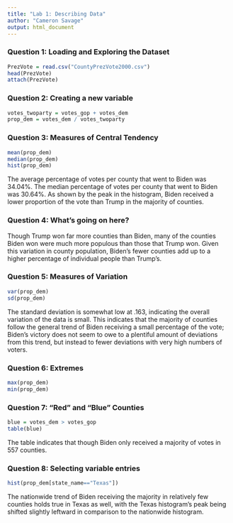 ---
title: "Lab 1: Describing Data"
author: "Cameron Savage"
output: html_document
---

### Question 1: Loading and Exploring the Dataset

```{r Q1}
PrezVote = read.csv("CountyPrezVote2000.csv")
head(PrezVote)
attach(PrezVote)
```

### Question 2: Creating a new variable

```{r}
votes_twoparty = votes_gop + votes_dem
prop_dem = votes_dem / votes_twoparty
```


### Question 3: Measures of Central Tendency

```{r Q3}
mean(prop_dem)
median(prop_dem)
hist(prop_dem)
```

The average percentage of votes per county that went to Biden was 34.04%. The median percentage of votes per county that went to Biden was 30.64%. As shown by the peak in the histogram, Biden received a lower proportion of the vote than Trump in the majority of counties.

### Question 4: What's going on here?

Though Trump won far more counties than Biden, many of the counties Biden won were much more populous than those that Trump won. Given this variation in county population, Biden's fewer counties add up to a higher percentage of individual people than Trump's.


### Question 5: Measures of Variation

```{r Q5}
var(prop_dem)
sd(prop_dem)
```

The standard deviation is somewhat low at .163, indicating the overall variation of the data is small. This indicates that the majority of counties follow the general trend of Biden receiving a small percentage of the vote; Biden's victory does not seem to owe to a plentiful amount of deviations from this trend, but instead to fewer deviations with very high numbers of voters.

### Question 6: Extremes

```{r Q6}
max(prop_dem)
min(prop_dem)
```

### Question 7: "Red" and "Blue" Counties

```{r Q7}
blue = votes_dem > votes_gop
table(blue)
```

The table indicates that though Biden only received a majority of votes in 557 counties.

### Question 8: Selecting variable entries

```{r Q8}
hist(prop_dem[state_name=="Texas"])
```

The nationwide trend of Biden receiving the majority in relatively few counties holds true in Texas as well, with the Texas histogram's peak being shifted slightly leftward in comparison to the nationwide histogram.